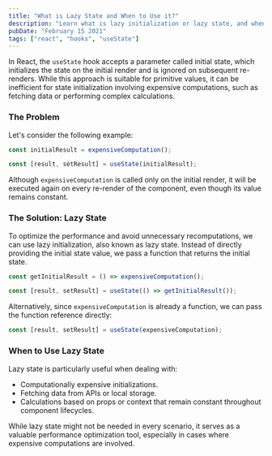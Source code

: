 ```yaml
---
title: "What is Lazy State and When to Use it?"
description: "Learn what is lazy initialization or lazy state, and when it may come in useful."
pubDate: "February 15 2021"
tags: ["react", "hooks", "useState"]
---
```


In React, the `useState` hook accepts a parameter called initial state, which initializes the state on the initial render and is ignored on subsequent re-renders. While this approach is suitable for primitive values, it can be inefficient for state initialization involving expensive computations, such as fetching data or performing complex calculations.

### The Problem

Let's consider the following example:

```javascript
const initialResult = expensiveComputation();

const [result, setResult] = useState(initialResult);
```

Although `expensiveComputation` is called only on the initial render, it will be executed again on every re-render of the component, even though its value remains constant.

### The Solution: Lazy State

To optimize the performance and avoid unnecessary recomputations, we can use lazy initialization, also known as lazy state. Instead of directly providing the initial state value, we pass a function that returns the initial state.

```javascript
const getInitialResult = () => expensiveComputation();

const [result, setResult] = useState(() => getInitialResult());
```

Alternatively, since `expensiveComputation` is already a function, we can pass the function reference directly:

```javascript
const [result, setResult] = useState(expensiveComputation);
```

### When to Use Lazy State

Lazy state is particularly useful when dealing with:

- Computationally expensive initializations.
- Fetching data from APIs or local storage.
- Calculations based on props or context that remain constant throughout component lifecycles.

While lazy state might not be needed in every scenario, it serves as a valuable performance optimization tool, especially in cases where expensive computations are involved.
